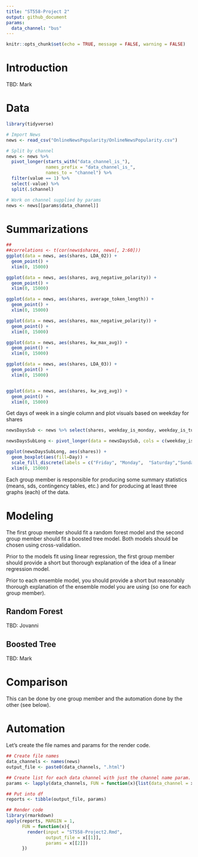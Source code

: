 ```yaml
---
title: "ST558-Project 2"
output: github_document
params:
  data_channel: "bus"
---
```


```r
knitr::opts_chunk$set(echo = TRUE, message = FALSE, warning = FALSE)
```

# Introduction

TBD: Mark

# Data

```r
library(tidyverse)

# Import News
news <- read_csv("OnlineNewsPopularity/OnlineNewsPopularity.csv")

# Split by channel
news <- news %>%
  pivot_longer(starts_with("data_channel_is_"), 
               names_prefix = "data_channel_is_",
               names_to = "channel") %>%
  filter(value == 1) %>%
  select(-value) %>%
  split(.$channel) 

# Work on channel supplied by params
news <- news[[params$data_channel]]
```

# Summarizations

```r
##
##correlations <- t(cor(news$shares, news[, 2:60]))
ggplot(data = news, aes(shares, LDA_02)) +
  geom_point() +
  xlim(0, 15000) 

ggplot(data = news, aes(shares, avg_negative_polarity)) +
  geom_point() +
  xlim(0, 15000) 

ggplot(data = news, aes(shares, average_token_length)) +
  geom_point() +
  xlim(0, 15000) 

ggplot(data = news, aes(shares, max_negative_polarity)) +
  geom_point() +
  xlim(0, 15000) 

ggplot(data = news, aes(shares, kw_max_avg)) +
  geom_point() +
  xlim(0, 15000)

ggplot(data = news, aes(shares, LDA_03)) +
  geom_point() +
  xlim(0, 15000)


ggplot(data = news, aes(shares, kw_avg_avg)) +
  geom_point() +
  xlim(0, 15000) 
```
Get days of week in a single column and plot visuals based on weekday for shares
```r
newsDaysSub <- news %>% select(shares, weekday_is_monday, weekday_is_tuesday, weekday_is_wednesday, weekday_is_thursday, weekday_is_friday, weekday_is_saturday, weekday_is_sunday)

newsDaysSubLong <- pivot_longer(data = newsDaysSub, cols = c(weekday_is_monday, weekday_is_tuesday, weekday_is_wednesday, weekday_is_thursday, weekday_is_friday, weekday_is_saturday, weekday_is_sunday), names_to = "Day")

ggplot(newsDaysSubLong, aes(shares)) +
  geom_boxplot(aes(fill=Day)) +
  scale_fill_discrete(labels = c("Friday", "Monday",  "Saturday","Sunday", "Thursday","Tuesday", "Wednesday")) +
  xlim(0, 15000)
```


Each group member is responsible for producing some summary statistics (means, sds, contingency tables, etc.) and for producing at least three graphs (each) of the data.

# Modeling

The first group member should fit a random forest model and the second group member should
fit a boosted tree model. Both models should be chosen using cross-validation.

Prior to the models fit using linear regression, the first group member should provide a short
but thorough explanation of the idea of a linear regression model.

Prior to each ensemble model, you should provide a short but reasonably thorough explanation
of the ensemble model you are using (so one for each group member).

## Random Forest

TBD: Jovanni

## Boosted Tree

TBD: Mark

# Comparison

This can be done by one group member and the automation done by the other (see below).

# Automation

Let's create the file names and params for the render code.

```r
## Create file names
data_channels <- names(news)
output_file <- paste0(data_channels, ".html")

## Create list for each data channel with just the channel name param.
params <- lapply(data_channels, FUN = function(x){list(data_channel = x)})

## Put into df
reports <- tibble(output_file, params)

## Render code
library(rmarkdown)
apply(reports, MARGIN = 1,
      FUN = function(x){
        render(input = "ST558-Project2.Rmd",
               output_file = x[[1]],
               params = x[[2]])
      })
```
